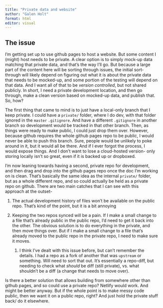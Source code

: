 ```yaml
---
title: "Private data and website"
author: "Galen Holt"
format: html
editor: visual
---
```


## The issue

I'm getting set up to use github pages to host a website. But some content I (might) host needs to be private. A clear option is to simply mock-up data matching that private data, and that's the way I'll go. But because a large part of the content here will be sorting through issues, the initial sort-through will likely depend on figuring out what it is about the private data that needs to be mocked-up, and some portion of the testing will depend on that data. And I want all of that to be *version controlled*, but not shared publicly. In short, I need a private development location, and then go through, make a clean version based on mocked-up data, and publish that. So, how?

The first thing that came to mind is to just have a local-only branch that I keep private. I could have a `private/` folder, where I do dev, with that folder ignored in the `master` `.gitignore`. And have a different `.gitignore` in another branch so development would be tracked in that other branch. Then, as things were ready to make public, I could just drop them over. However, because github requires the whole github pages repo to be public, I would never be able to push this branch. Sure, people would be unlikely to poke around in it, but it would all be there. And if I ever forgot the process, I would expose things. And I don't want to lose a cloud-hosted version- only storing locally isn't so great, even if it is backed up or dropboxed.

I'm now leaning towards having a second, private repo for development, and then drag and drop into the github pages repo once the doc I'm working on is clean. That's basically the same idea as the internal `private/` folder, but as a whole different repo, and so could actually be held as a private repo on github. There are two main catches that I can see with this approach at the outset-

1.  The actual development history of files won't be available on the public repo. That's kind of the point, but it is a bit annoying

2.  Keeping the two repos synced will be a pain. If I make a small change to a file that's already public in the public repo, I'd need to get it back into the other. The obvious solution is to do everything in the private, and then move things over. But if I make a small change to a file that's already moved to the public repo in the private repo, I need to make sure it moves.

    1.  I think I've dealt with this issue before, but can't remember the details. I had a repo as a fork of another that was `upstream` or something. Will need to sort that out. It's essentially a repo-diff, but needing to check what *should* be diff (still private), vs. what shouldn't be a diff (a change that needs to move over).

Is there a better solution that allows building from somewhere other than github pages, and so could use a private repo? Netlify would work. And might be better anyway. But if the whole point is to make messy code public, then we want it on a public repo, right? And just hold the private stuff back/ do it elsewhere.
